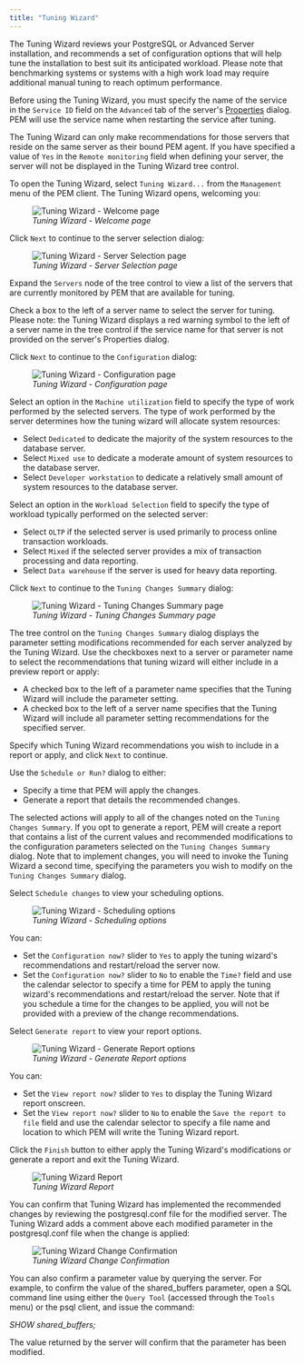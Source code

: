 ```yaml
---
title: "Tuning Wizard"
---
```


<div id="tuning_wizard" class="registered_link"></div>

The Tuning Wizard reviews your PostgreSQL or Advanced Server installation, and recommends a set of configuration options that will help tune the installation to best suit its anticipated workload. Please note that benchmarking systems or systems with a high work load may require additional manual tuning to reach optimum performance.

Before using the Tuning Wizard, you must specify the name of the service in the `Service ID` field on the `Advanced` tab of the server's [Properties](../01_toc_pem_getting_started/07_pem_define_connection/#pem_define_connection) dialog. PEM will use the service name when restarting the service after tuning.

The Tuning Wizard can only make recommendations for those servers that reside on the same server as their bound PEM agent. If you have specified a value of `Yes` in the `Remote monitoring` field when defining your server, the server will not be displayed in the Tuning Wizard tree control.

To open the Tuning Wizard, select `Tuning Wizard...` from the `Management` menu of the PEM client. The Tuning Wizard opens, welcoming you:

<figure><img src="../images/tuning_wiz_welcome.png" class="align-center" alt="Tuning Wizard - Welcome page" /><figcaption aria-hidden="true"><em>Tuning Wizard - Welcome page</em></figcaption></figure>

Click `Next` to continue to the server selection dialog:

<figure><img src="../images/tuning_wiz_server_sel.png" class="align-center" alt="Tuning Wizard - Server Selection page" /><figcaption aria-hidden="true"><em>Tuning Wizard - Server Selection page</em></figcaption></figure>

Expand the `Servers` node of the tree control to view a list of the servers that are currently monitored by PEM that are available for tuning.

Check a box to the left of a server name to select the server for tuning. Please note: the Tuning Wizard displays a red warning symbol to the left of a server name in the tree control if the service name for that server is not provided on the server's Properties dialog.

Click `Next` to continue to the `Configuration` dialog:

<figure><img src="../images/tuning_wiz_configuration.png" class="align-center" alt="Tuning Wizard - Configuration page" /><figcaption aria-hidden="true"><em>Tuning Wizard - Configuration page</em></figcaption></figure>

Select an option in the `Machine utilization` field to specify the type of work performed by the selected servers. The type of work performed by the server determines how the tuning wizard will allocate system resources:

-   Select `Dedicated` to dedicate the majority of the system resources to the database server.
-   Select `Mixed use` to dedicate a moderate amount of system resources to the database server.
-   Select `Developer workstation` to dedicate a relatively small amount of system resources to the database server.

Select an option in the `Workload Selection` field to specify the type of workload typically performed on the selected server:

-   Select `OLTP` if the selected server is used primarily to process online transaction workloads.
-   Select `Mixed` if the selected server provides a mix of transaction processing and data reporting.
-   Select `Data warehouse` if the server is used for heavy data reporting.

Click `Next` to continue to the `Tuning Changes Summary` dialog:

<figure><img src="../images/tuning_wiz_changes_sum.png" class="align-center" alt="Tuning Wizard - Tuning Changes Summary page" /><figcaption aria-hidden="true"><em>Tuning Wizard - Tuning Changes Summary page</em></figcaption></figure>

The tree control on the `Tuning Changes Summary` dialog displays the parameter setting modifications recommended for each server analyzed by the Tuning Wizard. Use the checkboxes next to a server or parameter name to select the recommendations that tuning wizard will either include in a preview report or apply:

-   A checked box to the left of a parameter name specifies that the Tuning Wizard will include the parameter setting.
-   A checked box to the left of a server name specifies that the Tuning Wizard will include all parameter setting recommendations for the specified server.

Specify which Tuning Wizard recommendations you wish to include in a report or apply, and click `Next` to continue.

Use the `Schedule or Run?` dialog to either:

-   Specify a time that PEM will apply the changes.
-   Generate a report that details the recommended changes.

The selected actions will apply to all of the changes noted on the `Tuning Changes Summary`. If you opt to generate a report, PEM will create a report that contains a list of the current values and recommended modifications to the configuration parameters selected on the `Tuning Changes Summary` dialog. Note that to implement changes, you will need to invoke the Tuning Wizard a second time, specifying the parameters you wish to modify on the `Tuning Changes Summary` dialog.

Select `Schedule changes` to view your scheduling options.

<figure><img src="../images/tuning_wiz_apply_changes.png" class="align-center" alt="Tuning Wizard - Scheduling options" /><figcaption aria-hidden="true"><em>Tuning Wizard - Scheduling options</em></figcaption></figure>

You can:

-   Set the `Configuration now?` slider to `Yes` to apply the tuning wizard's recommendations and restart/reload the server now.
-   Set the `Configuration now?` slider to `No` to enable the `Time?` field and use the calendar selector to specify a time for PEM to apply the tuning wizard's recommendations and restart/reload the server. Note that if you schedule a time for the changes to be applied, you will not be provided with a preview of the change recommendations.

Select `Generate report` to view your report options.

<figure><img src="../images/tuning_wiz_generate_report.png" class="align-center" alt="Tuning Wizard - Generate Report options" /><figcaption aria-hidden="true"><em>Tuning Wizard - Generate Report options</em></figcaption></figure>

You can:

-   Set the `View report now?` slider to `Yes` to display the Tuning Wizard report onscreen.
-   Set the `View report now?` slider to `No` to enable the `Save the report to file` field and use the calendar selector to specify a file name and location to which PEM will write the Tuning Wizard report.

Click the `Finish` button to either apply the Tuning Wizard's modifications or generate a report and exit the Tuning Wizard.

<figure><img src="../images/tuning_wiz_report.png" class="align-center" alt="Tuning Wizard Report" /><figcaption aria-hidden="true"><em>Tuning Wizard Report</em></figcaption></figure>

You can confirm that Tuning Wizard has implemented the recommended changes by reviewing the postgresql.conf file for the modified server. The Tuning Wizard adds a comment above each modified parameter in the postgresql.conf file when the change is applied:

<figure><img src="../images/tuning_wiz_confirm_chg.png" class="align-center" alt="Tuning Wizard Change Confirmation" /><figcaption aria-hidden="true"><em>Tuning Wizard Change Confirmation</em></figcaption></figure>

You can also confirm a parameter value by querying the server. For example, to confirm the value of the shared_buffers parameter, open a SQL command line using either the `Query Tool` (accessed through the `Tools` menu) or the psql client, and issue the command:

*SHOW shared_buffers;*

The value returned by the server will confirm that the parameter has been modified.
